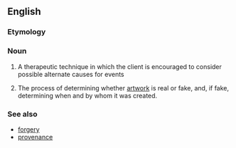 ==English==

===Etymology===
{{prefix|re|attribution}}

===Noun===
{{en-noun|-}}
# {{context|therapy}} A therapeutic technique in which the client is encouraged to consider possible alternate causes for events
# {{context|art}} The process of determining whether [[artwork]] is real or fake, and, if fake, determining when and by whom it was created.

===See also===
*[[forgery]]
*[[provenance]]